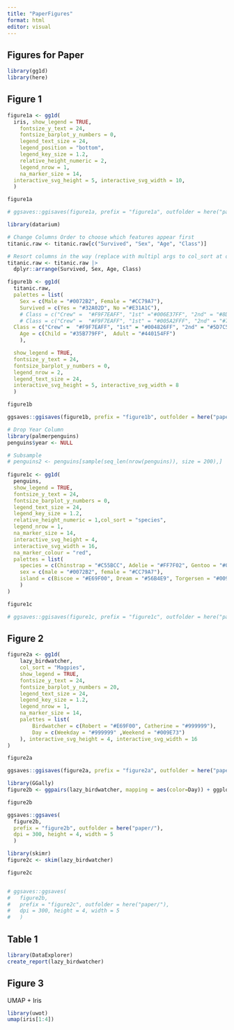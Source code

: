 ```yaml
---
title: "PaperFigures"
format: html
editor: visual
---
```


## Figures for Paper

```r
library(gg1d)
library(here)
```

## Figure 1

```r
figure1a <- gg1d(
  iris, show_legend = TRUE, 
    fontsize_y_text = 24,
    fontsize_barplot_y_numbers = 0, 
    legend_text_size = 24,  
    legend_position = "bottom",
    legend_key_size = 1.2, 
    relative_height_numeric = 2,
    legend_nrow = 1,
    na_marker_size = 14,
  interactive_svg_height = 5, interactive_svg_width = 10,
  )

figure1a

# ggsaves::ggisaves(figure1a, prefix = "figure1a", outfolder = here("paper/"), dpi = 300, title = "Iris")
```

```r
library(datarium)

# Change Columns Order to choose which features appear first
titanic.raw <- titanic.raw[c("Survived", "Sex", "Age", "Class")]

# Resort columns in the way (replace with multipl args to col_sort at one point
titanic.raw <- titanic.raw |>
  dplyr::arrange(Survived, Sex, Age, Class)

figure1b <- gg1d(
  titanic.raw,
  palettes = list(
    Sex = c(Male = "#0072B2", Female = "#CC79A7"),
    Survived = c(Yes = "#32A02D", No ="#E31A1C"),
    # Class = c("Crew" =  "#F9F7EAFF", "1st" ="#006E37FF", "2nd" = "#8DB580FF", "3rd" =  "#D9E5BDFF"),
    # Class = c("Crew" =  "#F9F7EAFF", "1st" = "#005A2FFF", "2nd" = "#719A63FF", "3rd" = "#C0D6A8FF"),
  Class = c("Crew" =  "#F9F7EAFF", "1st" = "#004826FF", "2nd" = "#5D7C50FF", "3rd" = "#A8BE93FF"),
    Age = c(Child = "#35B779FF",  Adult = "#440154FF")
    ), 

  show_legend = TRUE,
  fontsize_y_text = 24,
  fontsize_barplot_y_numbers = 0, 
  legend_nrow = 2,
  legend_text_size = 24,
  interactive_svg_height = 5, interactive_svg_width = 8
  )

figure1b

ggsaves::ggisaves(figure1b, prefix = "figure1b", outfolder = here("paper/"), dpi = 300, title = "Titanic")
```

```r
# Drop Year Column
library(palmerpenguins)
penguins$year <- NULL

# Subsample
# penguins2 <- penguins[sample(seq_len(nrow(penguins)), size = 200),]
  
figure1c <- gg1d(
  penguins, 
  show_legend = TRUE, 
  fontsize_y_text = 24,
  fontsize_barplot_y_numbers = 0, 
  legend_text_size = 24,  
  legend_key_size = 1.2, 
  relative_height_numeric = 1,col_sort = "species",
  legend_nrow = 1,
  na_marker_size = 14,
  interactive_svg_height = 4, 
  interactive_svg_width = 16,
  na_marker_colour = "red",
  palettes = list(
    species = c(Chinstrap = "#C55BCC", Adelie = "#FF7F02", Gentoo = "#047476"),
    sex = c(male = "#0072B2", female = "#CC79A7"),
    island = c(Biscoe = "#E69F00", Dream = "#56B4E9", Torgersen = "#009E73")
    )
)

figure1c

# ggsaves::ggisaves(figure1c, prefix = "figure1c", outfolder = here("paper/"), dpi = 300, title = "PalmerPenguins")
```

## Figure 2

```r
figure2a <- gg1d(
    lazy_birdwatcher,
    col_sort = "Magpies", 
    show_legend = TRUE,
    fontsize_y_text = 24,
    fontsize_barplot_y_numbers = 20, 
    legend_text_size = 24, 
    legend_key_size = 1.2,
    legend_nrow = 1, 
    na_marker_size = 14,
    palettes = list(
        Birdwatcher = c(Robert = "#E69F00", Catherine = "#999999"),
        Day = c(Weekday = "#999999" ,Weekend = "#009E73")
    ), interactive_svg_height = 4, interactive_svg_width = 16
)

figure2a

ggsaves::ggisaves(figure2a, prefix = "figure2a", outfolder = here("paper/"), dpi = 300, title = "Lazy Birdwatcher")
```

```r
library(GGally)
figure2b <- ggpairs(lazy_birdwatcher, mapping = aes(color=Day)) + ggplot2::theme_bw() + scale_fill_manual(values = c(Weekday = "#999999" ,Weekend = "#009E73"))

figure2b

ggsaves::ggsaves(
  figure2b, 
  prefix = "figure2b", outfolder = here("paper/"), 
  dpi = 300, height = 4, width = 5
  )
```

```r
library(skimr)
figure2c <- skim(lazy_birdwatcher)

figure2c


# ggsaves::ggsaves(
#   figure2b, 
#   prefix = "figure2c", outfolder = here("paper/"), 
#   dpi = 300, height = 4, width = 5
#   )
```

## Table 1

```r
library(DataExplorer)
create_report(lazy_birdwatcher)
```

## Figure 3

UMAP + Iris

```r
library(uwot)
umap(iris[1:4])

```
